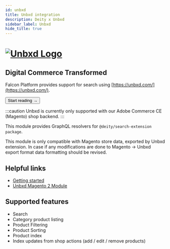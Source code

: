 ```yaml
---
id: unbxd
title: Unbxd integration
description: Deity x Unbxd
sidebar_label: Unbxd
hide_title: true
---
```



<h1>
  <a
    href="https://www.unbxd.com/"
    rel="noreferrer noopener"
    target="_blank"
    aria-label="visit the Unbxd site"
    className="invert"
  >
    <img src="/img/docs/platform/unbxd-logo.svg" alt="Unbxd Logo" className="height80 pb20" />
  </a>
</h1>

<h2>Digital Commerce Transformed</h2>

Falcon Platform provides support for search using [https://unbxd.com/](https://unbxd.com/).

<Button variant="contained" size="medium" href="/docs/integrations/unbxd/getting-started">
  Start reading →
</Button>
<div className="mb60"></div>

:::caution
Unbxd is currently only supported with our Adobe Commerce CE (Magento) shop backend.
:::

This module provides GraphQL resolvers for `@deity/search-extension package`.

This module is only compatible with Magento store data, exported by Unbxd extension. In case if any modifications are done to Magento -> Unbxd export format data formatting should be revised.

## Helpful links

- [Getting started](/docs/integrations/unbxd/getting-started)
- [Unbxd Magento 2 Module](https://github.com/unbxd/Magento-2-Extension)

## Supported features

- Search
- Category product listing
- Product Filtering
- Product Sorting
- Product index
- Index updates from shop actions (add / edit / remove products)
